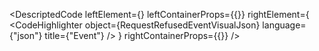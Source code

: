 
<DescriptedCode
  leftElement={<RequestRefusedEventDesc />}
  leftContainerProps={{}}
  rightElement={
    <CodeHighlighter
      object={RequestRefusedEventVisualJson}
      language={"json"}
      title={"Event"}
    />
  }
  rightContainerProps={{}}
/>
